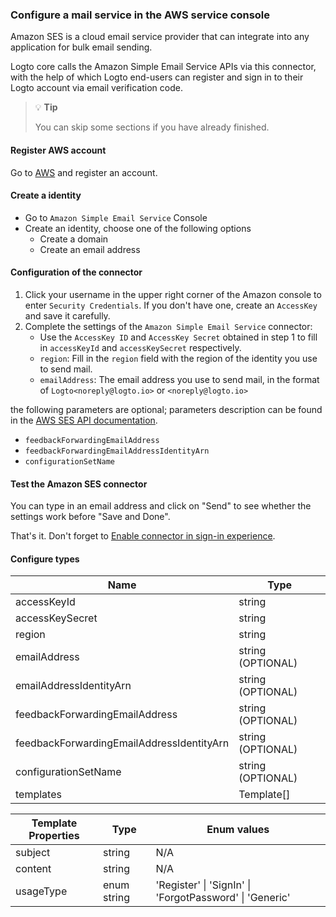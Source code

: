 ### Configure a mail service in the AWS service console

Amazon SES is a cloud email service provider that can integrate into any application for bulk email sending.

Logto core calls the Amazon Simple Email Service APIs via this connector, with the help of which Logto end-users can register and sign in to their Logto account via email verification code.

> 💡 **Tip**
>
> You can skip some sections if you have already finished.

#### Register AWS account

Go to [AWS](https://aws.amazon.com/) and register an account.

#### Create a identity

- Go to `Amazon Simple Email Service` Console
- Create an identity, choose one of the following options
  - Create a domain
  - Create an email address

#### Configuration of the connector

1. Click your username in the upper right corner of the Amazon console to enter `Security Credentials`. If you don't have one, create an `AccessKey` and save it carefully.
2. Complete the settings of the `Amazon Simple Email Service` connector:
   - Use the `AccessKey ID` and `AccessKey Secret` obtained in step 1 to fill in `accessKeyId` and `accessKeySecret` respectively.
   - `region`: Fill in the `region` field with the region of the identity you use to send mail.
   - `emailAddress`: The email address you use to send mail, in the format of `Logto<noreply@logto.io>` or `<noreply@logto.io>`

the following parameters are optional; parameters description can be found in the [AWS SES API documentation](https://docs.aws.amazon.com/ses/latest/APIReference-V2/API_SendEmail.html).

- `feedbackForwardingEmailAddress`
- `feedbackForwardingEmailAddressIdentityArn`
- `configurationSetName`

#### Test the Amazon SES connector

You can type in an email address and click on "Send" to see whether the settings work before "Save and Done".

That's it. Don't forget to [Enable connector in sign-in experience](https://docs.logto.io/docs/tutorials/get-started/passwordless-sign-in-by-adding-connectors#enable-sms-or-email-passwordless-sign-in).

#### Configure types

| Name                                      | Type              |
| ----------------------------------------- | ----------------- |
| accessKeyId                               | string            |
| accessKeySecret                           | string            |
| region                                    | string            |
| emailAddress                              | string (OPTIONAL) |
| emailAddressIdentityArn                   | string (OPTIONAL) |
| feedbackForwardingEmailAddress            | string (OPTIONAL) |
| feedbackForwardingEmailAddressIdentityArn | string (OPTIONAL) |
| configurationSetName                      | string (OPTIONAL) |
| templates                                 | Template[]        |

| Template Properties | Type        | Enum values                                             |
| ------------------- | ----------- | ------------------------------------------------------- |
| subject             | string      | N/A                                                     |
| content             | string      | N/A                                                     |
| usageType           | enum string | 'Register' \| 'SignIn' \| 'ForgotPassword' \| 'Generic' |
